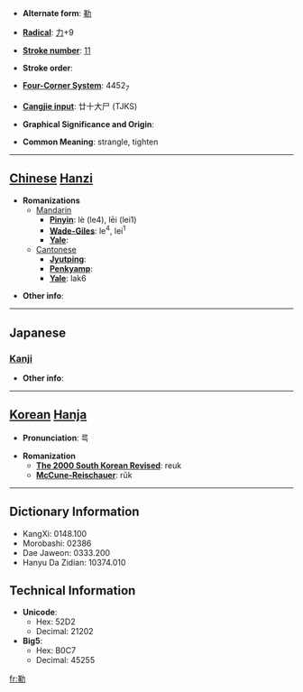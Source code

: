 * '''Alternate form''': [[勒]]

* '''[[Wiktionary:Chinese radical index| Radical]]''': [[Wiktionary:Chinese radical index 力|力]]+9

* '''[[Wiktionary:Chinese total strokes index|Stroke number]]''': [[Wiktionary:Chinese total strokes index 11|11]]

* '''Stroke order''': 

* '''[[Wiktionary:Chinese four corner index|Four-Corner System]]''': 4452<sub>7</sub>

* '''[[Wiktionary:Chinese Cangjie index|Cangjie input]]''': 廿十大尸 (TJKS)

* '''Graphical Significance and Origin''': 

* '''Common Meaning''': strangle, tighten

----

== [[Chinese]] [[Hanzi]] ==

* '''Romanizations'''
** [[Mandarin]]
*** '''[[Pinyin]]''': lè (le4), lēi (lei1)
*** '''[[Wade-Giles]]''': le<sup>4</sup>, lei<sup>1</sup>
*** '''[[Yale]]''': 
**[[Cantonese]]
***'''[[Jyutping]]''':
***'''[[Penkyamp]]''': 
***'''[[Yale]]''': lak6

* '''Other info''': 

----

==Japanese==
===[[Kanji]]===
{{kanji|on readings=[[ろく]] (roku)|kun readings=[[くつわ]] (kutsuwa)}}

* '''Other info''':  

----

== [[Korean]] [[Hanja]] ==

* '''Pronunciation''': 륵

* '''Romanization'''
** '''[[The 2000 South Korean Revised Romanization|The 2000 South Korean Revised]]''': reuk
** '''[[McCune-Reischauer]]''': rŭk

----

== Dictionary Information ==

* KangXi: 0148.100
* Morobashi: 02386
* Dae Jaweon: 0333.200
* Hanyu Da Zidian: 10374.010

== Technical Information ==

* '''Unicode''':
** Hex: 52D2
** Decimal: 21202
* '''Big5''':
** Hex: B0C7
** Decimal: 45255

[[fr:勒]]